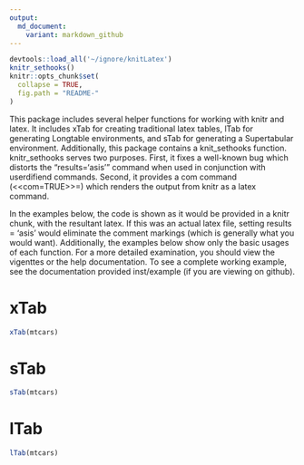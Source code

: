 ```yaml
---
output:
  md_document:
    variant: markdown_github
---
```


<!-- README.md is generated from README.Rmd. Please edit that file -->

```r
devtools::load_all('~/ignore/knitLatex')
knitr_sethooks()
knitr::opts_chunk$set(
  collapse = TRUE,
  fig.path = "README-"
)
```


This package includes several helper functions for working with knitr and latex.
It includes xTab for creating traditional latex tables, lTab for generating
Longtable environments, and sTab for generating a Supertabular environment.
Additionally, this package contains a knit_sethooks function. knitr_sethooks
serves two purposes. First, it fixes a well-known bug which distorts the
"results='asis'" command when used in conjunction with userdifiend commands.
Second, it provides a com command (\<\<com=TRUE\>\>=) which renders the output
from knitr as a latex command.

In the examples below, the code is shown as it would be provided in a knitr
chunk, with the resultant latex. If this was an actual latex file, setting
results = 'asis' would eliminate the comment markings (which is generally what
you would want). Additionally, the examples below show only the basic usages of
each function. For a more detailed examination, you should view the vigenttes or
the help documentation. To see a complete working example, see the documentation
provided inst/example (if you are viewing on github).

# xTab

```r
xTab(mtcars)
```

# sTab

```r
sTab(mtcars)
```


# lTab

```r
lTab(mtcars)
```
